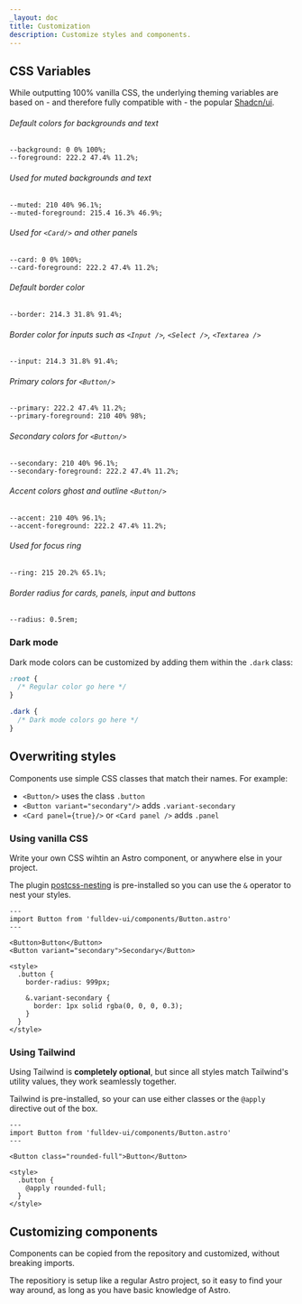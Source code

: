 ```yaml
---
_layout: doc
title: Customization
description: Customize styles and components.
---
```


## CSS Variables

While outputting 100% vanilla CSS, the underlying theming variables are based on - and therefore fully compatible with - the popular [Shadcn/ui](https://ui.shadcn.com/).

###### Default colors for backgrounds and text

```
--background: 0 0% 100%;
--foreground: 222.2 47.4% 11.2%;
```

###### Used for muted backgrounds and text

```
--muted: 210 40% 96.1%;
--muted-foreground: 215.4 16.3% 46.9%;
```

###### Used for `<Card/>` and other panels

```
--card: 0 0% 100%;
--card-foreground: 222.2 47.4% 11.2%;
```

###### Default border color

```
--border: 214.3 31.8% 91.4%;
```

###### Border color for inputs such as `<Input />`, `<Select />`, `<Textarea />`

```
--input: 214.3 31.8% 91.4%;
```

###### Primary colors for `<Button/>`

```
--primary: 222.2 47.4% 11.2%;
--primary-foreground: 210 40% 98%;
```

###### Secondary colors for `<Button/>`

```
--secondary: 210 40% 96.1%;
--secondary-foreground: 222.2 47.4% 11.2%;
```

###### Accent colors ghost and outline `<Button/>`

```
--accent: 210 40% 96.1%;
--accent-foreground: 222.2 47.4% 11.2%;
```

###### Used for focus ring

```
--ring: 215 20.2% 65.1%;
```

###### Border radius for cards, panels, input and buttons

```
--radius: 0.5rem;
```

### Dark mode

Dark mode colors can be customized by adding them within the `.dark` class:

```css
:root {
  /* Regular color go here */
}

.dark {
  /* Dark mode colors go here */
}
```

## Overwriting styles

Components use simple CSS classes that match their names. For example:

- `<Button/>` uses the class `.button`
- `<Button variant="secondary"/>` adds `.variant-secondary`
- `<Card panel={true}/>` or `<Card panel />` adds `.panel`

### Using vanilla CSS

Write your own CSS wihtin an Astro component, or anywhere else in your project.

The plugin [postcss-nesting](https://github.com/csstools/postcss-plugins/tree/main/plugins/postcss-nesting) is pre-installed so you can use the `&` operator to nest your styles.

```astro live
---
import Button from 'fulldev-ui/components/Button.astro'
---

<Button>Button</Button>
<Button variant="secondary">Secondary</Button>

<style>
  .button {
    border-radius: 999px;

    &.variant-secondary {
      border: 1px solid rgba(0, 0, 0, 0.3);
    }
  }
</style>
```

### Using Tailwind

Using Tailwind is **completely optional**, but since all styles match Tailwind's utility values, they work seamlessly together.

Tailwind is pre-installed, so your can use either classes or the `@apply` directive out of the box.

```astro live
---
import Button from 'fulldev-ui/components/Button.astro'
---

<Button class="rounded-full">Button</Button>

<style>
  .button {
    @apply rounded-full;
  }
</style>
```

## Customizing components

Components can be copied from the repository and customized, without breaking imports.

The repositiory is setup like a regular Astro project, so it easy to find your way around, as long as you have basic knowledge of Astro.
